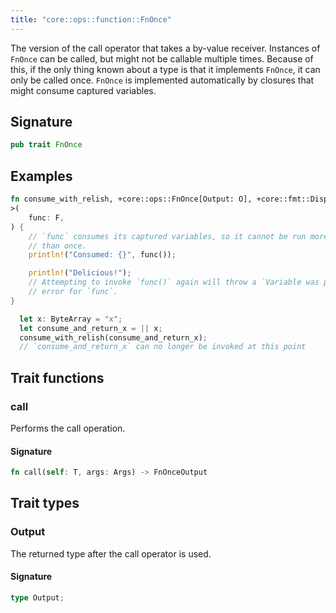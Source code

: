 ```yaml
---
title: "core::ops::function::FnOnce"
---
```


The version of the call operator that takes a by-value receiver.
Instances of `FnOnce` can be called, but might not be callable multiple
times. Because of this, if the only thing known about a type is that it
implements `FnOnce`, it can only be called once.
`FnOnce` is implemented automatically by closures that might consume captured
variables.

## Signature

```rust
pub trait FnOnce
```



## Examples

```rust
fn consume_with_relish, +core::ops::FnOnce[Output: O], +core::fmt::Display, +Drop,
>(
    func: F,
) {
    // `func` consumes its captured variables, so it cannot be run more
    // than once.
    println!("Consumed: {}", func());

    println!("Delicious!");
    // Attempting to invoke `func()` again will throw a `Variable was previously moved.`
    // error for `func`.
}

  let x: ByteArray = "x";
  let consume_and_return_x = || x;
  consume_with_relish(consume_and_return_x);
  // `consume_and_return_x` can no longer be invoked at this point
```


## Trait functions

### call



Performs the call operation.





#### Signature

```rust
fn call(self: T, args: Args) -> FnOnceOutput
```


## Trait types

### Output

The returned type after the call operator is used.


#### Signature

```rust
type Output;
```


